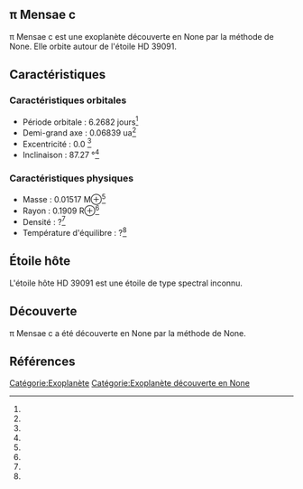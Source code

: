 == π Mensae c ==

{{Infobox Exoplanète
| nom = π Mensae c
| image = 
| légende = 
| étoile = HD 39091
| constellation = 
| ascension_droite = 
| déclinaison = 
| distance = ?
| type_spectral = ?
| masse = 0.01517 M⊕<ref></ref>
| rayon = 0.1909 R⊕<ref></ref>
| densité = ?<ref></ref>
| gravité = ?<ref></ref>
| température = ?<ref></ref>
| période = 6.2682 j<ref></ref>
| demi_grand_axe = 0.06839 ua<ref></ref>
| excentricité = 0.0 <ref></ref>
| inclinaison = 87.27 °<ref></ref>
| méthode_découverte = ?
| date_découverte = ?
| statut = Confirmée
}}

π Mensae c est une exoplanète découverte en None par la méthode de None. Elle orbite autour de l'étoile HD 39091.

== Caractéristiques ==

=== Caractéristiques orbitales ===
* Période orbitale : 6.2682 jours<ref></ref>
* Demi-grand axe : 0.06839 ua<ref></ref>
* Excentricité : 0.0 <ref></ref>
* Inclinaison : 87.27 °<ref></ref>

=== Caractéristiques physiques ===
* Masse : 0.01517 M⊕<ref></ref>
* Rayon : 0.1909 R⊕<ref></ref>
* Densité : ?<ref></ref>
* Température d'équilibre : ?<ref></ref>

== Étoile hôte ==

{{Infobox Étoile
| nom = HD 39091
| image = 
| légende = 
| constellation = 
| ascension_droite = 
| déclinaison = 
| distance = ?
| type_spectral = ?
| magnitude_absolue = 
| magnitude_apparente = 
| masse = ?<ref></ref>
| rayon = ?<ref></ref>
| température = ?<ref></ref>
| métallicité = ?<ref></ref>
| âge = ?<ref></ref>
}}

L'étoile hôte HD 39091 est une étoile de type spectral inconnu.

== Découverte ==

π Mensae c a été découverte en None par la méthode de None.

== Références ==
<references />

[[Catégorie:Exoplanète]]
[[Catégorie:Exoplanète découverte en None]]
